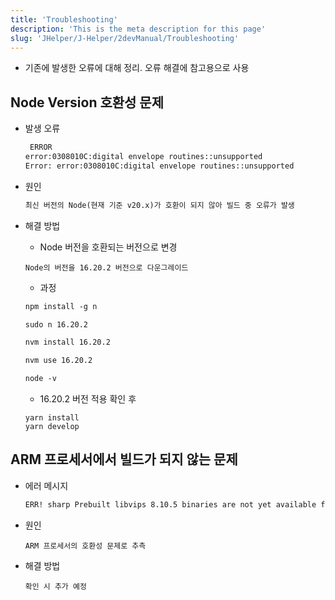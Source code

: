 ```yaml
---
title: 'Troubleshooting'
description: 'This is the meta description for this page'
slug: 'JHelper/J-Helper/2devManual/Troubleshooting'
--- 
```


- 기존에 발생한 오류에 대해 정리. 오류 해결에 참고용으로 사용

## Node Version 호환성 문제
- 발생 오류
    ```bash
     ERROR 
    error:0308010C:digital envelope routines::unsupported
    Error: error:0308010C:digital envelope routines::unsupported
    ```
- 원인
    ```md
    최신 버전의 Node(현재 기준 v20.x)가 호환이 되지 않아 빌드 중 오류가 발생
    ```
- 해결 방법
    - Node 버전을 호환되는 버전으로 변경
    ```
    Node의 버전을 16.20.2 버전으로 다운그레이드
    ```

    - 과정
    ```md
    npm install -g n

    sudo n 16.20.2

    nvm install 16.20.2

    nvm use 16.20.2

    node -v
    ```

    - 16.20.2 버전 적용 확인 후
    
    ```
    yarn install
    yarn develop
    ```

## ARM 프로세서에서 빌드가 되지 않는 문제

- 에러 메시지
    ```md
    ERR! sharp Prebuilt libvips 8.10.5 binaries are not yet available for darwin-arm64v8
    ```

- 원인
    ```
    ARM 프로세서의 호환성 문제로 추측
    ```
    
- 해결 방법
    ```
    확인 시 추가 예정
    ```
